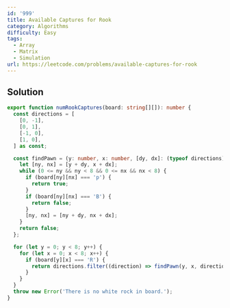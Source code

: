 ```yaml
---
id: '999'
title: Available Captures for Rook
category: Algorithms
difficulty: Easy
tags:
  - Array
  - Matrix
  - Simulation
url: https://leetcode.com/problems/available-captures-for-rook
---
```


## Solution

```typescript filename="solution.ts" copy
export function numRookCaptures(board: string[][]): number {
  const directions = [
    [0, -1],
    [0, 1],
    [-1, 0],
    [1, 0],
  ] as const;

  const findPawn = (y: number, x: number, [dy, dx]: (typeof directions)[number]) => {
    let [ny, nx] = [y + dy, x + dx];
    while (0 <= ny && ny < 8 && 0 <= nx && nx < 8) {
      if (board[ny][nx] === 'p') {
        return true;
      }
      if (board[ny][nx] === 'B') {
        return false;
      }
      [ny, nx] = [ny + dy, nx + dx];
    }
    return false;
  };

  for (let y = 0; y < 8; y++) {
    for (let x = 0; x < 8; x++) {
      if (board[y][x] === 'R') {
        return directions.filter((direction) => findPawn(y, x, direction)).length;
      }
    }
  }
  throw new Error('There is no white rock in board.');
}
```
